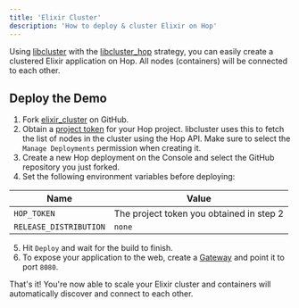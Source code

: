 ```yaml
---
title: 'Elixir Cluster'
description: 'How to deploy & cluster Elixir on Hop'
---
```


Using [libcluster](https://github.com/bitwalker/libcluster) with the [libcluster_hop](https://github.com/hiett/libcluster_hop) strategy, you can easily create a clustered Elixir application on Hop. All nodes (containers) will be connected to each other.

## Deploy the Demo

1. Fork [elixir_cluster](https://github.com/hop-examples/elixir_cluster) on GitHub.
2. Obtain a [project token](/reference/project-tokens) for your Hop project. libcluster uses this to fetch the list of nodes in the cluster using the Hop API. Make sure to select the `Manage Deployments` permission when creating it.
3. Create a new Hop deployment on the Console and select the GitHub repository you just forked.
4. Set the following environment variables before deploying:

<div style={{"paddingLeft": "35px"}}>

| Name                   | Value                                    |
| ---------------------- | ---------------------------------------- |
| `HOP_TOKEN`            | The project token you obtained in step 2 |
| `RELEASE_DISTRIBUTION` | `none`                                   |

</div>

5. Hit `Deploy` and wait for the build to finish.
6. To expose your application to the web, create a [Gateway](/ignite/gateways) and point it to port `8080`.

That's it! You're now able to scale your Elixir cluster and containers will automatically discover and connect to each other.
